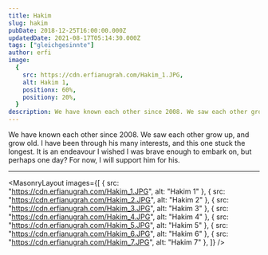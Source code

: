```yaml
---
title: Hakim
slug: hakim
pubDate: 2018-12-25T16:00:00.000Z
updatedDate: 2021-08-17T05:14:30.000Z
tags: ["gleichgesinnte"]
author: erfi
image:
  {
    src: https://cdn.erfianugrah.com/Hakim_1.JPG,
    alt: Hakim 1,
    positionx: 60%,
    positiony: 20%,
  }
description: We have known each other since 2008. We saw each other grow up, and grow old. I have been through his many interests, and this one stuck the longest. It is an endeavour I wished I was brave enough to embark on, but perhaps one day? For now, I will support him for his.
---
```


We have known each other since 2008. We saw each other grow up, and grow old. I have been through his many interests, and this one stuck the longest. It is an endeavour I wished I was brave enough to embark on, but perhaps one day? For now, I will support him for his.

---


<MasonryLayout
  images={[
    { src: "https://cdn.erfianugrah.com/Hakim_1.JPG", alt: "Hakim 1" },
    { src: "https://cdn.erfianugrah.com/Hakim_2.JPG", alt: "Hakim 2" },
    { src: "https://cdn.erfianugrah.com/Hakim_3.JPG", alt: "Hakim 3" },
    { src: "https://cdn.erfianugrah.com/Hakim_4.JPG", alt: "Hakim 4" },
    { src: "https://cdn.erfianugrah.com/Hakim_5.JPG", alt: "Hakim 5" },
    { src: "https://cdn.erfianugrah.com/Hakim_6.JPG", alt: "Hakim 6" },
    { src: "https://cdn.erfianugrah.com/Hakim_7.JPG", alt: "Hakim 7" },
  ]}
/>
